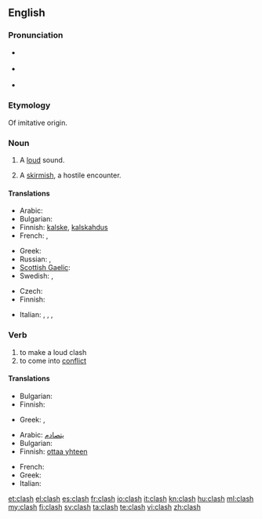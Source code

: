 {{wikipedia}}
==English==

===Pronunciation===
* {{a|UK}} {{IPA|/ˈklɑːʃ/}}
* {{a|UK}} {{IPA|/ˈklæʃ/}}
* {{rhymes|æʃ}}

===Etymology===
Of imitative origin.

===Noun===
{{en-noun|es}}

# {{onomat}} A [[loud]] sound.
# {{military}} A [[skirmish]], a hostile encounter.

====Translations====
{{trans-top|loud sound}}
* Arabic: {{t|ar|تصادم}}
* Bulgarian: {{t|bg|трясък|m}}
* Finnish: [[kalske]], [[kalskahdus]]
* French: {{t+|fr|fracas}}, {{t+|fr|cliquetis}}
{{trans-mid}}
* Greek: {{t+|el|κλαγγή|f|tr=klagi}}
* Russian: {{t+|ru|лязг}}, {{t+|ru|громыхание}}
* [[Scottish Gaelic]]: {{t-|gd|gliong|m|xs=Scottish Gaelic}}
* Swedish: {{t|sv|skräll}}, {{t+|sv|smäll}}
{{trans-bottom}}

{{trans-top|skirmish}}
* Czech: {{t-|cs|střet|m}}
* Finnish: {{t|fi|yhteenotto}}
{{trans-mid}}
* Italian: {{t|it|scontro|m}}, {{t|it|schermaglia|f}}, {{t|it|baruffa|f}}, {{t|it|zuffa|f}}
{{trans-bottom}}

===Verb===
{{en-verb|clash|es}}

# to make a loud clash
# to come into [[conflict]]

====Translations====
{{trans-top|clash}}
* Bulgarian: {{t|bg|тряскам}}
* Finnish: {{t-|fi|kalskahtaa}}
{{trans-mid}}
* Greek: {{t|el|κλαγγάζω|tr=klagazo}},  {{t|el|βροντώ|tr=vronto}}
{{trans-bottom}}

{{trans-top|conflict}}
* Arabic: [[يتصادم]]
* Bulgarian: {{t|bg|сблъсквам се}}
* Finnish: [[ottaa yhteen]]
{{trans-mid}}
* French: {{t+|fr|s'affronter}}
* Greek: {{t|el|συγκρούομαι|tr=sinkruome}}
* Italian: {{t+|it|cozzare}}
{{trans-bottom}}

[[et:clash]]
[[el:clash]]
[[es:clash]]
[[fr:clash]]
[[io:clash]]
[[it:clash]]
[[kn:clash]]
[[hu:clash]]
[[ml:clash]]
[[my:clash]]
[[fi:clash]]
[[sv:clash]]
[[ta:clash]]
[[te:clash]]
[[vi:clash]]
[[zh:clash]]